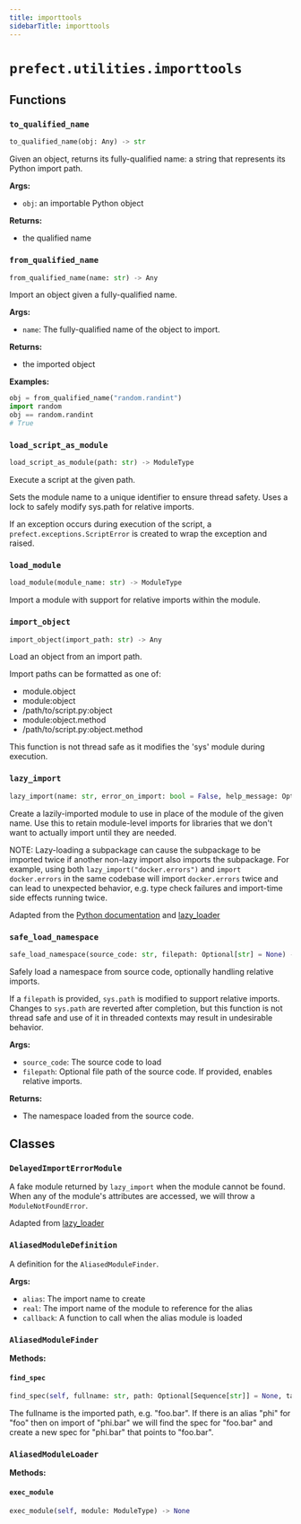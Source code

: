 ```yaml
---
title: importtools
sidebarTitle: importtools
---
```


# `prefect.utilities.importtools`

## Functions

### `to_qualified_name` <sup><a href="https://github.com/PrefectHQ/prefect/blob/main/src/prefect/utilities/importtools.py#L32" target="_blank"><Icon icon="github" style="width: 14px; height: 14px;" /></a></sup>

```python
to_qualified_name(obj: Any) -> str
```


Given an object, returns its fully-qualified name: a string that represents its
Python import path.

**Args:**
- `obj`: an importable Python object

**Returns:**
- the qualified name


### `from_qualified_name` <sup><a href="https://github.com/PrefectHQ/prefect/blob/main/src/prefect/utilities/importtools.py#L46" target="_blank"><Icon icon="github" style="width: 14px; height: 14px;" /></a></sup>

```python
from_qualified_name(name: str) -> Any
```


Import an object given a fully-qualified name.

**Args:**
- `name`: The fully-qualified name of the object to import.

**Returns:**
- the imported object

**Examples:**

```python
obj = from_qualified_name("random.randint")
import random
obj == random.randint
# True
```


### `load_script_as_module` <sup><a href="https://github.com/PrefectHQ/prefect/blob/main/src/prefect/utilities/importtools.py#L79" target="_blank"><Icon icon="github" style="width: 14px; height: 14px;" /></a></sup>

```python
load_script_as_module(path: str) -> ModuleType
```


Execute a script at the given path.

Sets the module name to a unique identifier to ensure thread safety.
Uses a lock to safely modify sys.path for relative imports.

If an exception occurs during execution of the script, a
`prefect.exceptions.ScriptError` is created to wrap the exception and raised.


### `load_module` <sup><a href="https://github.com/PrefectHQ/prefect/blob/main/src/prefect/utilities/importtools.py#L123" target="_blank"><Icon icon="github" style="width: 14px; height: 14px;" /></a></sup>

```python
load_module(module_name: str) -> ModuleType
```


Import a module with support for relative imports within the module.


### `import_object` <sup><a href="https://github.com/PrefectHQ/prefect/blob/main/src/prefect/utilities/importtools.py#L138" target="_blank"><Icon icon="github" style="width: 14px; height: 14px;" /></a></sup>

```python
import_object(import_path: str) -> Any
```


Load an object from an import path.

Import paths can be formatted as one of:
- module.object
- module:object
- /path/to/script.py:object
- module:object.method
- /path/to/script.py:object.method

This function is not thread safe as it modifies the 'sys' module during execution.


### `lazy_import` <sup><a href="https://github.com/PrefectHQ/prefect/blob/main/src/prefect/utilities/importtools.py#L197" target="_blank"><Icon icon="github" style="width: 14px; height: 14px;" /></a></sup>

```python
lazy_import(name: str, error_on_import: bool = False, help_message: Optional[str] = None) -> ModuleType
```


Create a lazily-imported module to use in place of the module of the given name.
Use this to retain module-level imports for libraries that we don't want to
actually import until they are needed.

NOTE: Lazy-loading a subpackage can cause the subpackage to be imported
twice if another non-lazy import also imports the subpackage. For example,
using both `lazy_import("docker.errors")` and `import docker.errors` in the
same codebase will import `docker.errors` twice and can lead to unexpected
behavior, e.g. type check failures and import-time side effects running
twice.

Adapted from the [Python documentation][1] and [lazy_loader][2]

[1]: https://docs.python.org/3/library/importlib.html#implementing-lazy-imports
[2]: https://github.com/scientific-python/lazy_loader


### `safe_load_namespace` <sup><a href="https://github.com/PrefectHQ/prefect/blob/main/src/prefect/utilities/importtools.py#L317" target="_blank"><Icon icon="github" style="width: 14px; height: 14px;" /></a></sup>

```python
safe_load_namespace(source_code: str, filepath: Optional[str] = None) -> dict[str, Any]
```


Safely load a namespace from source code, optionally handling relative imports.

If a `filepath` is provided, `sys.path` is modified to support relative imports.
Changes to `sys.path` are reverted after completion, but this function is not thread safe
and use of it in threaded contexts may result in undesirable behavior.

**Args:**
- `source_code`: The source code to load
- `filepath`: Optional file path of the source code. If provided, enables relative imports.

**Returns:**
- The namespace loaded from the source code.


## Classes

### `DelayedImportErrorModule` <sup><a href="https://github.com/PrefectHQ/prefect/blob/main/src/prefect/utilities/importtools.py#L175" target="_blank"><Icon icon="github" style="width: 14px; height: 14px;" /></a></sup>


A fake module returned by `lazy_import` when the module cannot be found. When any
of the module's attributes are accessed, we will throw a `ModuleNotFoundError`.

Adapted from [lazy_loader][1]

[1]: https://github.com/scientific-python/lazy_loader


### `AliasedModuleDefinition` <sup><a href="https://github.com/PrefectHQ/prefect/blob/main/src/prefect/utilities/importtools.py#L250" target="_blank"><Icon icon="github" style="width: 14px; height: 14px;" /></a></sup>


A definition for the `AliasedModuleFinder`.

**Args:**
- `alias`: The import name to create
- `real`: The import name of the module to reference for the alias
- `callback`: A function to call when the alias module is loaded


### `AliasedModuleFinder` <sup><a href="https://github.com/PrefectHQ/prefect/blob/main/src/prefect/utilities/importtools.py#L265" target="_blank"><Icon icon="github" style="width: 14px; height: 14px;" /></a></sup>

**Methods:**

#### `find_spec` <sup><a href="https://github.com/PrefectHQ/prefect/blob/main/src/prefect/utilities/importtools.py#L274" target="_blank"><Icon icon="github" style="width: 14px; height: 14px;" /></a></sup>

```python
find_spec(self, fullname: str, path: Optional[Sequence[str]] = None, target: Optional[ModuleType] = None) -> Optional[ModuleSpec]
```

The fullname is the imported path, e.g. "foo.bar". If there is an alias "phi"
for "foo" then on import of "phi.bar" we will find the spec for "foo.bar" and
create a new spec for "phi.bar" that points to "foo.bar".


### `AliasedModuleLoader` <sup><a href="https://github.com/PrefectHQ/prefect/blob/main/src/prefect/utilities/importtools.py#L299" target="_blank"><Icon icon="github" style="width: 14px; height: 14px;" /></a></sup>

**Methods:**

#### `exec_module` <sup><a href="https://github.com/PrefectHQ/prefect/blob/main/src/prefect/utilities/importtools.py#L310" target="_blank"><Icon icon="github" style="width: 14px; height: 14px;" /></a></sup>

```python
exec_module(self, module: ModuleType) -> None
```
